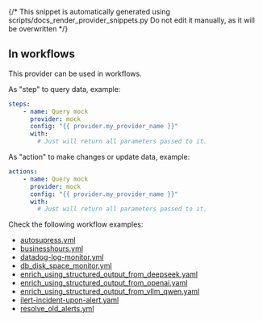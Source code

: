 {/* This snippet is automatically generated using scripts/docs_render_provider_snippets.py 
Do not edit it manually, as it will be overwritten */}


## In workflows

This provider can be used in workflows.


As "step" to query data, example:
```yaml
steps:
    - name: Query mock
      provider: mock
      config: "{{ provider.my_provider_name }}"
      with:
        # Just will return all parameters passed to it.
```


As "action" to make changes or update data, example:
```yaml
actions:
    - name: Query mock
      provider: mock
      config: "{{ provider.my_provider_name }}"
      with:
        # Just will return all parameters passed to it.
```




Check the following workflow examples:
- [autosupress.yml](https://github.com/keephq/keep/blob/main/examples/workflows/autosupress.yml)
- [businesshours.yml](https://github.com/keephq/keep/blob/main/examples/workflows/businesshours.yml)
- [datadog-log-monitor.yml](https://github.com/keephq/keep/blob/main/examples/workflows/datadog-log-monitor.yml)
- [db_disk_space_monitor.yml](https://github.com/keephq/keep/blob/main/examples/workflows/db_disk_space_monitor.yml)
- [enrich_using_structured_output_from_deepseek.yaml](https://github.com/keephq/keep/blob/main/examples/workflows/enrich_using_structured_output_from_deepseek.yaml)
- [enrich_using_structured_output_from_openai.yaml](https://github.com/keephq/keep/blob/main/examples/workflows/enrich_using_structured_output_from_openai.yaml)
- [enrich_using_structured_output_from_vllm_qwen.yaml](https://github.com/keephq/keep/blob/main/examples/workflows/enrich_using_structured_output_from_vllm_qwen.yaml)
- [ilert-incident-upon-alert.yaml](https://github.com/keephq/keep/blob/main/examples/workflows/ilert-incident-upon-alert.yaml)
- [resolve_old_alerts.yml](https://github.com/keephq/keep/blob/main/examples/workflows/resolve_old_alerts.yml)
